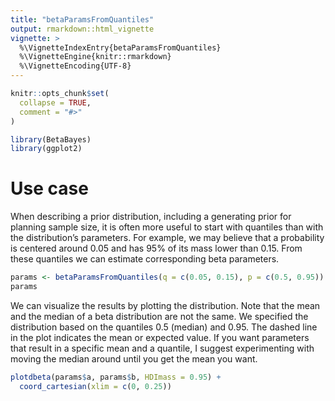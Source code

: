 ```yaml
---
title: "betaParamsFromQuantiles"
output: rmarkdown::html_vignette
vignette: >
  %\VignetteIndexEntry{betaParamsFromQuantiles}
  %\VignetteEngine{knitr::rmarkdown}
  %\VignetteEncoding{UTF-8}
---
```


```r
knitr::opts_chunk$set(
  collapse = TRUE,
  comment = "#>"
)
```

```r
library(BetaBayes)
library(ggplot2)
```

# Use case

When describing a prior distribution, including a generating prior for planning sample size, it is often more useful to start with quantiles than with the distribution's parameters. For example, we may believe that a probability is centered around 0.05 and has 95% of its mass lower than 0.15. From these quantiles we can estimate corresponding beta parameters.

```r
params <- betaParamsFromQuantiles(q = c(0.05, 0.15), p = c(0.5, 0.95))
params
```

We can visualize the results by plotting the distribution. Note that the mean and the median of a beta distribution are not the same. We specified the distribution based on the quantiles 0.5 (median) and 0.95. The dashed line in the plot indicates the mean or expected value. If you want parameters that result in a specific mean and a quantile, I suggest experimenting with moving the median around until you get the mean you want.

```r
plotdbeta(params$a, params$b, HDImass = 0.95) +
  coord_cartesian(xlim = c(0, 0.25))
```
